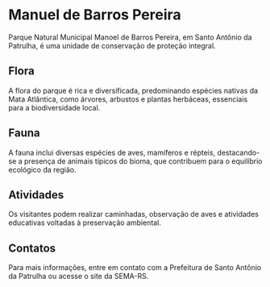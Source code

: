 # Manuel de Barros Pereira

Parque Natural Municipal Manoel de Barros Pereira, em Santo Antônio da Patrulha, é uma unidade de conservação de proteção integral.

## Flora

A flora do parque é rica e diversificada, predominando espécies nativas da Mata Atlântica, como árvores, arbustos e plantas herbáceas, essenciais para a biodiversidade local.

## Fauna

A fauna inclui diversas espécies de aves, mamíferos e répteis, destacando-se a presença de animais típicos do bioma, que contribuem para o equilíbrio ecológico da região.

## Atividades

Os visitantes podem realizar caminhadas, observação de aves e atividades educativas voltadas à preservação ambiental.

## Contatos

Para mais informações, entre em contato com a Prefeitura de Santo Antônio da Patrulha ou acesse o site da SEMA-RS.